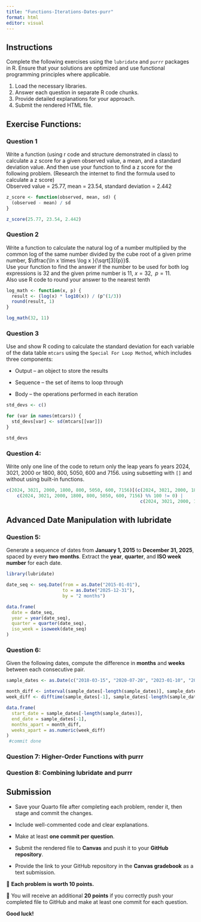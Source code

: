 ```yaml
---
title: "Functions-Iterations-Dates-purr"
format: html
editor: visual
---
```


## Instructions

Complete the following exercises using the `lubridate` and `purrr` packages in R. Ensure that your solutions are optimized and use functional programming principles where applicable.

1.  Load the necessary libraries.
2.  Answer each question in separate R code chunks.
3.  Provide detailed explanations for your approach.
4.  Submit the rendered HTML file.

## Exercise Functions:

### Question 1

Write a function (using r code and structure demonstrated in class) to calculate a z score for a given observed value, a mean, and a standard deviation value. And then use your function to find a z score for the following problem. (Research the internet to find the formula used to calculate a z score)\
Observed value = 25.77, mean = 23.54, standard deviation = 2.442

```r
z_score <- function(observed, mean, sd) {
  (observed - mean) / sd
}

z_score(25.77, 23.54, 2.442)

```

### Question 2

Write a function to calculate the natural log of a number multiplied by the common log of the same number divided by the cube root of a given prime number, $\dfrac{\ln x \times \log x }{\sqrt[3]{p}}$.\
Use your function to find the answer if the number to be used for both log expressions is 32 and the given prime number is 11, $x = 32, \;\;p=11$.\
Also use R code to round your answer to the nearest tenth

```r
log_math <- function(x, p) {
  result <- (log(x) * log10(x)) / (p^(1/3))
  round(result, 1)  
}

log_math(32, 11)

```

### Question 3

Use and show R coding to calculate the standard deviation for each variable of the data table `mtcars` using the `Special For Loop Method`, which includes three components:

-   Output – an object to store the results

-   Sequence – the set of items to loop through

-   Body – the operations performed in each iteration

```r
std_devs <- c()

for (var in names(mtcars)) {
  std_devs[var] <- sd(mtcars[[var]])
}

std_devs

```

### Question 4:

Write only one line of the code to return only the leap years fo years 2024, 3021, 2000 or 1800, 800, 5050, 600 and 7156. using subsetting with `[]` and without using built-in functions.

```r
c(2024, 3021, 2000, 1800, 800, 5050, 600, 7156)[(c(2024, 3021, 2000, 1800, 800, 5050, 600, 7156) %% 4 == 0 & 
    c(2024, 3021, 2000, 1800, 800, 5050, 600, 7156) %% 100 != 0) | 
                                                  c(2024, 3021, 2000, 1800, 800, 5050, 600, 7156) %% 400 == 0]

```

## Advanced Date Manipulation with lubridate

### Question 5:

Generate a sequence of dates from **January 1, 2015** to **December 31, 2025**, spaced by every **two months**. Extract the **year**, **quarter**, and **ISO week number** for each date.

```r
library(lubridate)

date_seq <- seq.Date(from = as.Date("2015-01-01"),
                     to = as.Date("2025-12-31"),
                     by = "2 months")

data.frame(
  date = date_seq,
  year = year(date_seq),
  quarter = quarter(date_seq),
  iso_week = isoweek(date_seq)
)

```

### Question 6:

Given the following dates, compute the difference in **months** and **weeks** between each consecutive pair.


```r
sample_dates <- as.Date(c("2018-03-15", "2020-07-20", "2023-01-10", "2025-09-05"))

month_diff <- interval(sample_dates[-length(sample_dates)], sample_dates[-1]) %/% months(1)
week_diff <- difftime(sample_dates[-1], sample_dates[-length(sample_dates)], units = "weeks")

data.frame(
  start_date = sample_dates[-length(sample_dates)],
  end_date = sample_dates[-1],
  months_apart = month_diff,
  weeks_apart = as.numeric(week_diff)
)
 #commit done
```

### Question 7: Higher-Order Functions with purrr


### Question 8: Combining lubridate and purrr


## Submission

-   Save your Quarto file after completing each problem, render it, then stage and commit the changes.\

-   Include well-commented code and clear explanations.\

-   Make at least **one commit per question**.\

-   Submit the rendered file to **Canvas** and push it to your **GitHub repository**.\

-   Provide the link to your GitHub repository in the **Canvas gradebook** as a text submission.\

🔹 **Each problem is worth 10 points.**\

🔹 You will receive an additional **20 points** if you correctly push your completed file to GitHub and make at least one commit for each question.\

**Good luck!**
